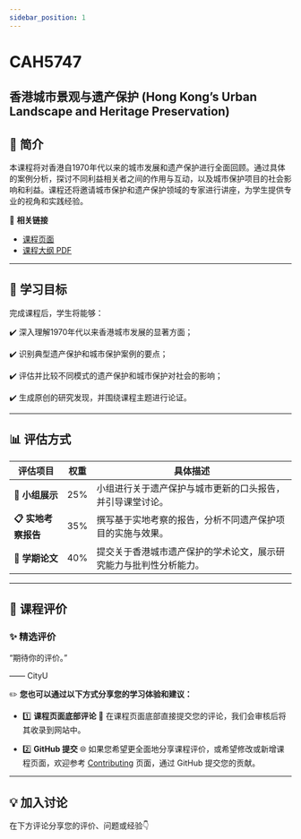 ```yaml
---
sidebar_position: 1
---
```


# CAH5747
## 香港城市景观与遗产保护 (Hong Kong’s Urban Landscape and Heritage Preservation)

## **📘 简介**
本课程将对香港自1970年代以来的城市发展和遗产保护进行全面回顾。通过具体的案例分析，探讨不同利益相关者之间的作用与互动，以及城市保护项目的社会影响和利益。课程还将邀请城市保护和遗产保护领域的专家进行讲座，为学生提供专业的视角和实践经验。

🔗 **相关链接**
- [课程页面](https://www.cityu.edu.hk/catalogue/pg/202526/course/CAH5747.htm)
- [课程大纲 PDF](https://www.cityu.edu.hk/catalogue/pg/202526/course/CAH5747.pdf)

---

## **🎯 学习目标**

完成课程后，学生将能够：

✔️ 深入理解1970年代以来香港城市发展的显著方面；

✔️ 识别典型遗产保护和城市保护案例的要点；

✔️ 评估并比较不同模式的遗产保护和城市保护对社会的影响；

✔️ 生成原创的研究发现，并围绕课程主题进行论证。

---

## **📊 评估方式**

| **评估项目**               | **权重** | **具体描述**                                                                                       |
|---------------------------|---------|---------------------------------------------------------------------------------------------------|
| **📂 小组展示**             | 25%     | 小组进行关于遗产保护与城市更新的口头报告，并引导课堂讨论。                                            |
| **📋 实地考察报告**         | 35%     | 撰写基于实地考察的报告，分析不同遗产保护项目的实施与效果。                                             |
| **📂 学期论文**             | 40%     | 提交关于香港城市遗产保护的学术论文，展示研究能力与批判性分析能力。                                         |

---

## **💬 课程评价**

### ✨ **精选评价**
<div className={commentStyles.commentBox}>
    <p className={commentStyles.commentText}>
        “期待你的评价。”
    </p>
    <p className={commentStyles.commentAuthor}>—— CityU</p>
</div>

✏️ **您也可以通过以下方式分享您的学习体验和建议：**

- 1️⃣ **课程页面底部评论**
💬 在课程页面底部直接提交您的评论，我们会审核后将其收录到网站中。

- 2️⃣ **GitHub 提交**
🌐 如果您希望更全面地分享课程评价，或希望修改或新增课程页面，欢迎参考 [Contributing](/contributing) 页面，通过 GitHub 提交您的贡献。

---

## **💡 加入讨论**

在下方评论分享您的评价、问题或经验👇
<Utterances />

